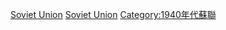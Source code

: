 {{yearcat}}
{{year by category
|m=1
|c=9
|d=4
|y=2
|cat=蘇聯
|sortkey=Soviet Union
|parent=各年苏联
|subcat=1942年各國
}}
{{Commonscat|1942 in the Soviet Union}}
[[Category:1942年亞洲|Soviet Union]]
[[Category:1942年歐洲|Soviet Union]]
[[Category:1940年代蘇聯|Category:1940年代蘇聯]]